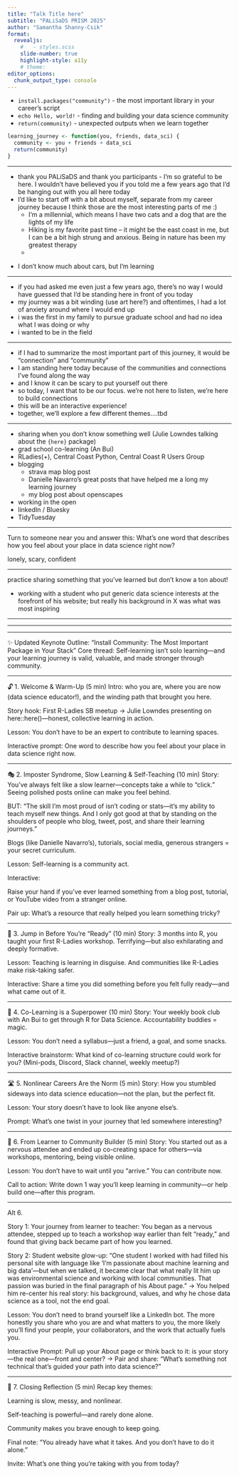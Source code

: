 ```yaml
---
title: "Talk Title here"
subtitle: "PALiSaDS PRISM 2025"
author: "Samantha Shanny-Csik"
format: 
  revealjs:
    #   - styles.scss
    slide-number: true
    highlight-style: a11y
    # theme: 
editor_options: 
  chunk_output_type: console
---
```


- `install.packages("community")` - the most important library in your career's script
- `echo Hello, world!` - finding and building your data science community 
- `return(community)` - unexpected outputs when we learn together

```r
learning_journey <- function(you, friends, data_sci) {
  community <- you + friends + data_sci
  return(community)
}
```

---

- thank you PALiSaDS and thank you participants - I'm so grateful to be here. I wouldn't have believed you if you told me a few years ago that I'd be hanging out with you all here today
- I'd like to start off with a bit about myself, separate from my career journey because I think those are the most interesting parts of me :)
  - I'm a millennial, which means I have two cats and a dog that are the lights of my life
  - Hiking is my favorite past time -- it might be the east coast in me, but I can be a bit high strung and anxious. Being in nature has been my greatest therapy
  - 
  
<!-- - i suppose I'll start with who I am; I think the most interesting things about me are those that are separate from my career identity; first and foremost, I'm just a normal person, like any of you! some things about me:  -->
<!--   - I have two cats and a dog -->
<!--   - a husband -->
<!--   - hiking is my favorite past time - might be the east coast in me, but I can be a bit high strung and anxious. hiking helps1 -->
  - I don't know much about cars, but I'm learning
  
---

- if you had asked me even just a few years ago, there's no way I would have guessed that I'd be standing here in front of you today
- my journey was a bit winding (use art here?) and oftentimes, I had a lot of anxiety around where I would end up
- i was the first in my family to pursue graduate school and had no idea what I was doing or why
- i wanted to be in the field

---

- if I had to summarize the most important part of this journey, it would be "connection" and "community"
- I am standing here today because of the communities and connections I've found along the way
- and I know it can be scary to put yourself out there
- so today, I want that to be our focus. we're not here to listen, we're here to build connections
- this will be an interactive experience!
- together, we'll explore a few different themes....tbd

---

- sharing when you don't know something well (Julie Lowndes talking about the `{here}` package)
- grad school co-learning (An Bui)
- RLadies(+), Central Coast Python, Central Coast R Users Group 
- blogging
  - strava map blog post 
  - Danielle Navarro's great posts that have helped me a long my learning journey
  - my blog post about openscapes
- working in the open
- linkedIn / Bluesky
- TidyTuesday

---

Turn to someone near you and answer this: What’s one word that describes how you feel about your place in data science right now? 

lonely, scary, confident

---

practice sharing something that you've learned but don't know a ton about!

- working with a student who put generic data science interests at the forefront of his website; but really his background in X was what was most inspiring

--- 

---

---

✨ Updated Keynote Outline: "Install Community: The Most Important Package in Your Stack"
Core thread: Self-learning isn’t solo learning—and your learning journey is valid, valuable, and made stronger through community.

---

🔓 1. Welcome & Warm-Up (5 min)
Intro: who you are, where you are now (data science educator!), and the winding path that brought you here.

Story hook: First R-Ladies SB meetup → Julie Lowndes presenting on here::here()—honest, collective learning in action.

Lesson: You don’t have to be an expert to contribute to learning spaces.

Interactive prompt: One word to describe how you feel about your place in data science right now.

---

🎭 2. Imposter Syndrome, Slow Learning & Self-Teaching (10 min)
Story: You’ve always felt like a slow learner—concepts take a while to “click.” Seeing polished posts online can make you feel behind.

BUT: “The skill I’m most proud of isn’t coding or stats—it’s my ability to teach myself new things. And I only got good at that by standing on the shoulders of people who blog, tweet, post, and share their learning journeys.”

Blogs (like Danielle Navarro’s), tutorials, social media, generous strangers = your secret curriculum.

Lesson: Self-learning is a community act.

Interactive:

Raise your hand if you’ve ever learned something from a blog post, tutorial, or YouTube video from a stranger online.

Pair up: What’s a resource that really helped you learn something tricky?

---

🌱 3. Jump in Before You're “Ready” (10 min)
Story: 3 months into R, you taught your first R-Ladies workshop. Terrifying—but also exhilarating and deeply formative.

Lesson: Teaching is learning in disguise. And communities like R-Ladies make risk-taking safer.

Interactive: Share a time you did something before you felt fully ready—and what came out of it.

---

🤝 4. Co-Learning is a Superpower (10 min)
Story: Your weekly book club with An Bui to get through R for Data Science. Accountability buddies = magic.

Lesson: You don’t need a syllabus—just a friend, a goal, and some snacks.

Interactive brainstorm: What kind of co-learning structure could work for you?
(Mini-pods, Discord, Slack channel, weekly meetup?)

---

🛣️ 5. Nonlinear Careers Are the Norm (5 min)
Story: How you stumbled sideways into data science education—not the plan, but the perfect fit.

Lesson: Your story doesn’t have to look like anyone else’s.

Prompt: What’s one twist in your journey that led somewhere interesting?

---

🔧 6. From Learner to Community Builder (5 min)
Story: You started out as a nervous attendee and ended up co-creating space for others—via workshops, mentoring, being visible online.

Lesson: You don’t have to wait until you “arrive.” You can contribute now.

Call to action: Write down 1 way you’ll keep learning in community—or help build one—after this program.

---

Alt 6. 

Story 1: Your journey from learner to teacher:
You began as a nervous attendee, stepped up to teach a workshop way earlier than felt “ready,” and found that giving back became part of how you learned.

Story 2: Student website glow-up:
“One student I worked with had filled his personal site with language like ‘I’m passionate about machine learning and big data’—but when we talked, it became clear that what really lit him up was environmental science and working with local communities. That passion was buried in the final paragraph of his About page.”
→ You helped him re-center his real story: his background, values, and why he chose data science as a tool, not the end goal.

Lesson: You don’t need to brand yourself like a LinkedIn bot.
The more honestly you share who you are and what matters to you, the more likely you’ll find your people, your collaborators, and the work that actually fuels you.

Interactive Prompt:
Pull up your About page or think back to it: is your story—the real one—front and center?
→ Pair and share: “What’s something not technical that’s guided your path into data science?”

---

💬 7. Closing Reflection (5 min)
Recap key themes:

Learning is slow, messy, and nonlinear.

Self-teaching is powerful—and rarely done alone.

Community makes you brave enough to keep going.

Final note: “You already have what it takes. And you don’t have to do it alone.”

Invite: What’s one thing you’re taking with you from today?

